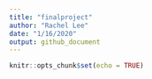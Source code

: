 ```yaml
---
title: "finalproject"
author: "Rachel Lee"
date: "1/16/2020"
output: github_document
---
```


```r
knitr::opts_chunk$set(echo = TRUE)
```


